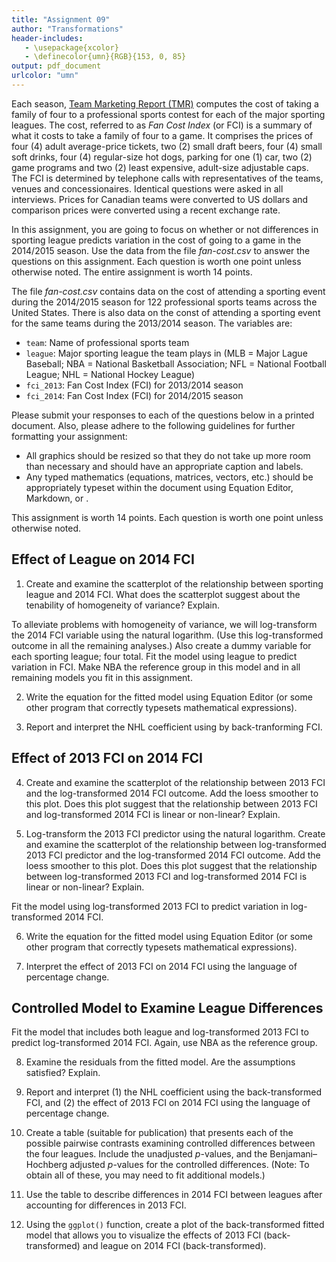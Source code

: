 ```yaml
---
title: "Assignment 09"
author: "Transformations"
header-includes:
   - \usepackage{xcolor}
   - \definecolor{umn}{RGB}{153, 0, 85}
output: pdf_document
urlcolor: "umn"
---
```


Each season, [Team Marketing Report (TMR)](http://www.teammarketing.com/) computes the cost of taking a family of four to a professional sports contest for each of the major sporting leagues. The cost, referred to as *Fan Cost Index* (or FCI) is a summary of what it costs to take a family of four to a game. It comprises the prices of four (4) adult average-price tickets, two (2) small draft beers, four (4) small soft drinks, four (4) regular-size hot dogs, parking for one (1) car, two (2) game programs and two (2) least expensive, adult-size adjustable caps. The FCI is determined by telephone calls with representatives of the teams, venues and concessionaires. Identical questions were asked in all interviews. Prices for Canadian teams were converted to US dollars and comparison prices were converted using a recent exchange rate. 

In this assignment, you are going to focus on whether or not differences in sporting league predicts variation in the cost of going to a game in the 2014/2015 season.  Use the data from the file *fan-cost.csv* to answer the questions on this assignment. Each question is worth one point unless otherwise noted. The entire assignment is worth 14 points.

\rule{0.5\linewidth}{\linethickness}

The file *fan-cost.csv* contains data on the cost of attending a sporting event during the 2014/2015 season for 122 professional sports teams across the United States. There is also data on the const of attending a sporting event for the same teams during the 2013/2014 season. The variables are:

- `team`: Name of professional sports team
- `league`: Major sporting league the team plays in (MLB = Major Lague Baseball; NBA = National Basketball Association; NFL = National Football League; NHL = National Hockey League)
- `fci_2013`: Fan Cost Index (FCI) for 2013/2014 season 
- `fci_2014`: Fan Cost Index (FCI) for 2014/2015 season

Please submit your responses to each of the questions below in a printed document. Also, please adhere to the following guidelines for further formatting your assignment: 

- All graphics should be resized so that they do not take up more room than necessary and should have an appropriate caption and labels. 
- Any typed mathematics (equations, matrices, vectors, etc.) should be appropriately typeset within the document using Equation Editor, Markdown, or \LaTeX. 

This assignment is worth 14 points. Each question is worth one point unless otherwise noted. 

\rule{0.5\linewidth}{\linethickness}


\newpage

## Effect of League on 2014 FCI

1. Create and examine the scatterplot of the relationship between sporting league and 2014 FCI. What does the scatterplot suggest about the tenability of homogeneity of variance? Explain.

To alleviate problems with homogeneity of variance, we will log-transform the 2014 FCI variable using the natural logarithm. (Use this log-transformed outcome in all the remaining analyses.) Also create a dummy variable for each sporting league; four total. Fit the model using league to predict variation in FCI. Make NBA the reference group in this model and in all remaining models you fit in this assignment. 

2. Write the equation for the fitted model using Equation Editor (or some other program that correctly typesets mathematical expressions). 

3. Report and interpret the NHL coefficient using by back-tranforming FCI. 


## Effect of 2013 FCI on 2014 FCI

4. Create and examine the scatterplot of the relationship between 2013 FCI and the log-transformed 2014 FCI outcome. Add the loess smoother to this plot. Does this plot suggest that the relationship between 2013 FCI and log-transformed 2014 FCI is linear or non-linear? Explain.

5. Log-transform the 2013 FCI predictor using the natural logarithm. Create and examine the scatterplot of the relationship between log-transformed 2013 FCI predictor and the log-transformed 2014 FCI outcome. Add the loess smoother to this plot. Does this plot suggest that the relationship between log-transformed 2013 FCI and log-transformed 2014 FCI is linear or non-linear? Explain.


Fit the model using log-transformed 2013 FCI to predict variation in log-transformed 2014 FCI. 

6. Write the equation for the fitted model using Equation Editor (or some other program that correctly typesets mathematical expressions).

7. Interpret the effect of 2013 FCI on 2014 FCI using the language of percentage change.


## Controlled Model to Examine League Differences

Fit the model that includes both league and log-transformed 2013 FCI to predict log-transformed 2014 FCI. Again, use NBA as the reference group.

8. Examine the residuals from the fitted model. Are the assumptions satisfied? Explain.

9. Report and interpret (1) the NHL coefficient using the back-transformed FCI, and (2) the effect of 2013 FCI on 2014 FCI using the language of percentage change.

10. Create a table (suitable for publication) that presents each of the possible pairwise contrasts examining controlled differences between the four leagues. Include the unadjusted _p_-values, and the Benjamani--Hochberg adjusted _p_-values for the controlled differences. (Note: To obtain all of these, you may need to fit additional models.) \textbf{(2pts.)}

11. Use the table to describe differences in 2014 FCI between leagues after accounting for differences in 2013 FCI. 

12. Using the `ggplot()` function, create a plot of the back-transformed fitted model that allows you to visualize the effects of 2013 FCI (back-transformed) and league on 2014 FCI (back-transformed). \textbf{(2pts.)}
